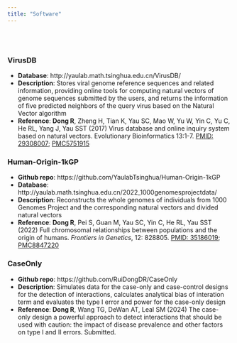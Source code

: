```yaml
---
title: "Software"
---
```


<br><br>

### VirusDB
- **Database**: http://yaulab.math.tsinghua.edu.cn/VirusDB/
- **Description**: Stores viral genome reference sequences and related information, providing online tools for computing natural vectors of genome sequences submitted by the users, and returns the information of five predicted neighbors of the query virus based on the Natural Vector algorithm
- **Reference**: **Dong R**, Zheng H, Tian K, Yau SC, Mao W, Yu W, Yin C, Yu C, He RL, Yang J, Yau SST (2017) Virus database and online inquiry system based on natural vectors. Evolutionary Bioinformatics 13:1-7. [PMID: 29308007](https://pubmed.ncbi.nlm.nih.gov/29308007/); [PMC5751915](https://www.ncbi.nlm.nih.gov/pmc/articles/PMC5751915/)

### Human-Origin-1kGP
- **Github repo**: https://github.com/YaulabTsinghua/Human-Origin-1kGP
- **Database**: http://yaulab.math.tsinghua.edu.cn/2022_1000genomesprojectdata/ 
- **Description**: Reconstructs the whole genomes of individuals from 1000 Genomes Project and the corresponding natural vectors and divided natural vectors
- **Reference**: **Dong R**, Pei S, Guan M, Yau SC, Yin C, He RL, Yau SST (2022) Full chromosomal relationships between populations and the origin of humans. *Frontiers in Genetics*, 12: 828805. [PMID: 35186019](https://pubmed.ncbi.nlm.nih.gov/35186019/); [PMC8847220](https://www.ncbi.nlm.nih.gov/pmc/articles/PMC8847220/)

### CaseOnly
- **Github repo**: https://github.com/RuiDongDR/CaseOnly
- **Description**: Simulates data for the case-only and case-control designs for the detection of interactions, calculates analytical bias of interation term and evaluates the type I error and power for the case-only design
- **Reference**: **Dong R**, Wang TG, DeWan AT, Leal SM (2024) The case-only design a powerful approach to detect interactions that should be used with caution: the impact of disease prevalence and other factors on type I and II errors. Submitted.
